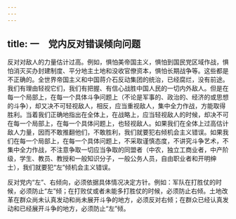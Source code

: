 ```yaml
---
---
---
```

title: 一　党内反对错误倾向问题
---




反对对敌人的力量估计过高。例如，惧怕美帝国主义，惧怕到国民党区域作战，惧怕消灭买办封建制度、平分地主土地和没收官僚资本，惧怕长期战争等。这些都是不正确的。全世界帝国主义和中国蒋介石反动集团的统治，已经腐烂，没有前途。我们有理由轻视它们，我们有把握、有信心战胜中国人民的一切内外敌人。但是在每一个局部上，在每一个具体斗争问题上（不论是军事的、政治的、经济的或思想的斗争），却又决不可轻视敌人，相反，应当重视敌人，集中全力作战，方能取得胜利。当着我们正确地指出在全体上，在战略上，应当轻视敌人的时候，却决不可在每一个局部上，在每一个具体问题上，也轻视敌人。如果我们在全体上过高估计敌人力量，因而不敢推翻他们，不敢胜利，我们就要犯右倾机会主义错误。如果我们在每一个局部上，在每一个具体问题上，不采取谨慎态度，不讲究斗争艺术，不集中全力作战，不注意争取一切应当争取的同盟者（中农，独立工商业者，中产阶级，学生、教员、教授和一般知识分子，一般公务人员，自由职业者和开明绅士），我们就要犯“左”倾机会主义错误。

反对党内“左”、右倾向，必须依据具体情况决定方针。例如：军队在打胜仗的时候，必须防止“左”倾；在打败仗或者未能多打胜仗的时候，必须防止右倾。土地改革在群众尚未认真发动和尚未展开斗争的地方，必须反对右倾；在群众已经认真发动和已经展开斗争的地方，必须防止“左”倾。